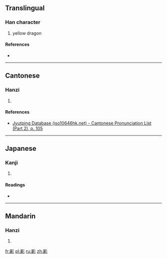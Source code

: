 {{also|彨}}
==Translingual==

===Han character===
{{Han char|rn=59|rad=彡|as=19|sn=22|four=|canj=一心竹竹竹 (MPHHH)}}

# yellow dragon

====References====
* {{Han ref|kx=0364.280|dkj=10035|dj=0684.190|hdz=20858.080|uh=5F72|ud=24434}}

----

==Cantonese==

===Hanzi===
{{yue-hanzi|jyut=[[ci1]]|y=chi1}}

# {{defn|lang=yue|sort=彡19}}

====References====
* [http://www.iso10646hk.net/jp/document/download.jsp Jyutping Database (iso10646hk.net) - Cantonese Pronunciation List (Part 2), p. 105]

----

==Japanese==

===Kanji===
{{ja-kanji|grade=|rs=彡19}}

# {{defn|lang=ja|sort=彡19}}

====Readings====
* {{ja-readings|on=[[ち]] (chi)|kun=[[みずち]] (mizuchi)}}

----

==Mandarin==

===Hanzi===
{{cmn-hanzi|sim=彨|pin=[[chī]] ([[chi1]])|wg=ch'ih<sup>1</sup>}}

# {{defn|lang=cmn|sort=彡19}}

[[fr:彲]]
[[pl:彲]]
[[ru:彲]]
[[zh:彲]]